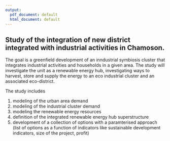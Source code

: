 ```yaml
---
output:
  pdf_document: default
  html_document: default
---
```


## Study of the integration of new district integrated with industrial activities in Chamoson.

The goal is a greenfield development of an inndustrial symbiosis cluster that integrates industrial activities and households in a given area. The study will investigate the unit as a renewable energy hub, investigating ways to harvest, store and supply the energy to an eco industrial cluster and an associated eco-district.

The study includes

1. modeling of the urban area demand
2. modeling of the  industrial cluster demand
1. modeling the renewable energy resources
2. definition of the integrated renewable energy hub superstructure
2. development of a collection of options with a paramterised approach (list of options  as a function of indicators like sustainable development indicators, size of the project, profit)

